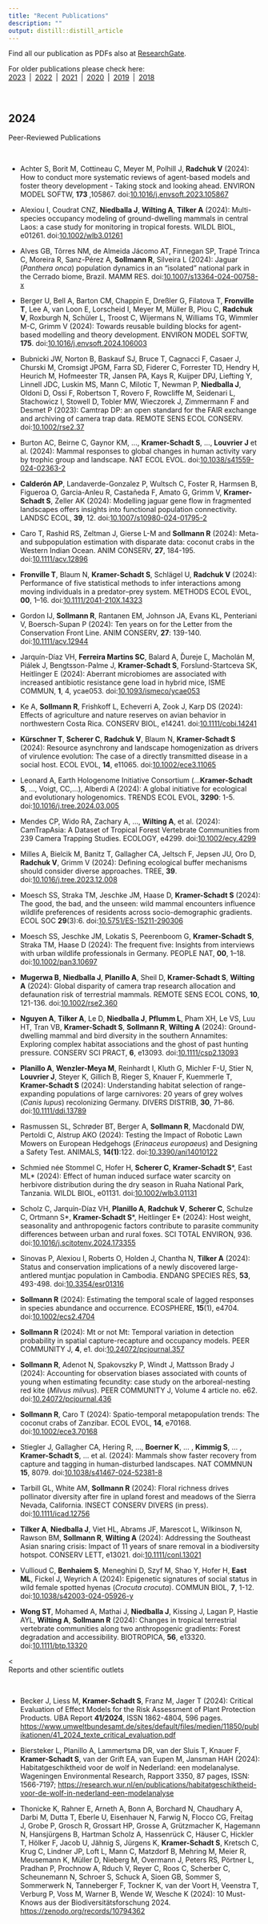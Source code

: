 ```yaml
---
title: "Recent Publications"
description: ""
output: distill::distill_article
---
```


Find all our publication as PDFs also at [ResearchGate](https://www.researchgate.net/).   
  
For older publications please check here:<br> [2023](pubs-2023.html)&ensp;|&ensp;[2022](pubs-2022.html)&ensp;|&ensp;[2021](pubs-2021.html)&ensp;|&ensp;[2020](pubs-2020.html)&ensp;|&ensp;[2019](pubs-2019.html)&ensp;|&ensp;[2018](pubs-2018.html) 

<br>

## 2024

<div class='headerbox'><hbox>Peer-Reviewed Publications</hbox></div><br>

* Achter S, Borit M, Cottineau C, Meyer M, Polhill J, **Radchuk V** (2024): How to conduct more systematic reviews of agent-based models and foster theory development - Taking stock and looking ahead. ENVIRON MODEL SOFTW, **173** ,105867. doi:<span>[10.1016/j.envsoft.2023.105867](https://doi.org/10.1016/j.envsoft.2023.105867)</span> 

* Alexiou I, Coudrat CNZ, **Niedballa J**, **Wilting A**, **Tilker A** (2024): Multi-species occupancy modeling of ground-dwelling mammals in central Laos: a case study for monitoring in tropical forests. WILDL BIOL, e01261. doi:<span>[10.1002/wlb3.01261](https://doi.org/10.1002/wlb3.01261)</span>

* Alves GB, Tôrres NM, de Almeida Jácomo AT, Finnegan SP, Trapé Trinca C, Moreira R, Sanz-Pérez A, **Sollmann R**, Silveira L (2024): Jaguar (*Panthera onca*) population dynamics in an “isolated” national park in the Cerrado biome, Brazil. MAMM RES. doi:<span>[10.1007/s13364-024-00758-x](https://doi.org/10.1007/s13364-024-00758-x)</span> 

* Berger U, Bell A, Barton CM, Chappin E, Dreßler G, Filatova T, **Fronville T**, Lee A, van Loon E, Lorscheid I, Meyer M, Müller B, Piou C, **Radchuk V**, Roxburgh N, Schüler L, Troost C, Wijermans N, Williams TG, Wimmler M-C, Grimm V (2024): Towards reusable building blocks for agent-based modelling and theory development. ENVIRON MODEL SOFTW, **175**. doi:<span>[10.1016/j.envsoft.2024.106003](https://doi.org/10.1016/j.envsoft.2024.106003)</span>

* Bubnicki JW, Norton B, Baskauf SJ, Bruce T, Cagnacci F, Casaer J, Churski M, Cromsigt JPGM, Farra SD, Fiderer C, Forrester TD, Hendry H, Heurich M, Hofmeester TR, Jansen PA, Kays R, Kuijper DPJ, Liefting Y, Linnell JDC, Luskin MS, Mann C, Milotic T, Newman P, **Niedballa J**, Oldoni D, Ossi F, Robertson T, Rovero F, Rowcliffe M, Seidenari L, Stachowicz I, Stowell D, Tobler MW, Wieczorek J, Zimmermann F and Desmet P (2023): Camtrap DP: an open standard for the FAIR exchange and archiving of camera trap data. REMOTE SENS ECOL CONSERV. doi:<span>[10.1002/rse2.37](https://doi.org/10.1002/rse2.374)</span> 

* Burton AC, Beirne C, Gaynor KM, ..., **Kramer-Schadt S**, ..., **Louvrier J** et al. (2024): Mammal responses to global changes in human activity vary by trophic group and landscape. NAT ECOL EVOL. doi:<span>[10.1038/s41559-024-02363-2](https://doi.org/10.1038/s41559-024-02363-2)</span>

* **Calderón AP**, Landaverde-Gonzalez P, Wultsch C, Foster R, Harmsen B, Figueroa O, Garcia-Anleu R, Castañeda F, Amato G, Grimm V, **Kramer-Schadt S**, Zeller AK (2024): Modelling jaguar gene flow in fragmented landscapes offers insights into functional population connectivity. LANDSC ECOL, **39**, 12.  doi:<span>[10.1007/s10980-024-01795-2](https://doi.org/10.1007/s10980-024-01795-2)</span>

* Caro T, Rashid RS, Zeltman J, Gierse L-M and **Sollmann R** (2024): Meta- and subpopulation estimation with disparate data: coconut crabs in the Western Indian Ocean. ANIM CONSERV, **27**, 184-195.
doi:<span>[10.1111/acv.12896](https://doi.org/10.1111/acv.12896)</span>

* **Fronville T**, Blaum N, **Kramer-Schadt S**, Schlägel U, **Radchuk V** (2024): Performance of five statistical methods to infer interactions among moving individuals in a predator–prey system. METHODS ECOL EVOL, **00**, 1–16. doi:<span>[10.1111/2041-210X.14323](https://doi.org/10.1111/2041-210X.14323)</span>  

* Gordon IJ, **Sollmann R**, Rantanen EM, Johnson JA, Evans KL, Penteriani V, Boersch-Supan P (2024): Ten years on for the Letter from the Conservation Front Line. ANIM CONSERV, **27**: 139-140. doi:<span>[10.1111/acv.12944](https://doi.org/10.1111/acv.12944)</span> 

* Jarquín-Díaz VH, **Ferreira Martins SC**, Balard A, Ďureje Ľ, Macholán M, Piálek J, Bengtsson-Palme J, **Kramer-Schadt S**, Forslund-Startceva SK, Heitlinger E (2024): Aberrant microbiomes are associated with increased antibiotic resistance gene load in hybrid mice, ISME COMMUN, **1**, 4, ycae053. doi:<span>[10.1093/ismeco/ycae053](https://doi.org/10.1093/ismeco/ycae053)</span>   

* Ke A, **Sollmann R**, Frishkoff L, Echeverri A, Zook J, Karp DS (2024): Effects of agriculture and nature reserves on avian behavior in northwestern Costa Rica. CONSERV BIOL, e14241. doi:<span>[10.1111/cobi.14241](https://doi.org/10.1111/cobi.14241)</span>

* **Kürschner T**, **Scherer C**, **Radchuk V**, Blaum N, **Kramer-Schadt S** (2024): Resource asynchrony and landscape homogenization as drivers of virulence evolution: The case of a directly transmitted disease in a social host. ECOL EVOL, **14**, e11065. doi:<span>[10.1002/ece3.11065](https://doi.org/10.1002/ece3.11065)</span>

* Leonard A, Earth Hologenome Initiative Consortium (...**Kramer-Schadt S**, ..., Voigt, CC,...), Alberdi A (2024): A global initiative for ecological and evolutionary hologenomics. TRENDS ECOL EVOL, **3290**: 1-5. doi:<span>[10.1016/j.tree.2024.03.005](https://doi.org/10.1016/j.tree.2024.03.005)</span> 

* Mendes CP, Wido RA, Zachary A, …, **Wilting A**, et al. (2024): CamTrapAsia: A Dataset of Tropical Forest Vertebrate Communities from 239 Camera Trapping Studies. ECOLOGY, e4299. doi:<span>[10.1002/ecy.4299](https://doi.org/10.1002/ecy.4299)</span>

* Milles A, Bielcik M, Banitz T, Gallagher CA, Jeltsch F, Jepsen JU, Oro D, **Radchuk V**, Grimm V (2024): Defining ecological buffer mechanisms should consider diverse approaches. TREE, **39**. doi:<span>[10.1016/j.tree.2023.12.008](https://doi.org/10.1016/j.tree.2023.12.008)</span>

* Moesch SS, Straka TM, Jeschke JM, Haase D, **Kramer-Schadt S** (2024): The good, the bad, and the unseen: wild mammal encounters influence wildlife preferences of residents across socio-demographic gradients. ECOL SOC **29**(3):6. doi:<span>[10.5751/ES-15211-290306](https://doi.org/10.5751/ES-15211-290306)</span> 

* Moesch SS, Jeschke JM, Lokatis S, Peerenboom G, **Kramer-Schadt S**, Straka TM, Haase D (2024): The frequent five: Insights from interviews with urban wildlife professionals in Germany. PEOPLE NAT, **00**, 1–18. doi:<span>[10.1002/pan3.10697](https://doi.org/10.1002/pan3.10697)</span>

* **Mugerwa B**, **Niedballa J**, **Planillo A**, Sheil D, **Kramer-Schadt S**, **Wilting A** (2024): Global disparity of camera trap research allocation and defaunation risk of terrestrial mammals. REMOTE SENS ECOL CONS, **10**, 121-136. doi:<span>[10.1002/rse2.360](https://doi.org/10.1002/rse2.360)</span>

* **Nguyen A**, **Tilker A**, Le D, **Niedballa J**, **Pflumm L**, Pham XH, Le VS, Luu HT, Tran VB, **Kramer-Schadt S**, **Sollmann R**, **Wilting A** (2024): Ground-dwelling mammal and bird diversity in the southern Annamites: Exploring complex habitat associations and the ghost of past hunting pressure. CONSERV SCI PRACT, **6**, e13093.   doi:<span>[10.1111/csp2.13093](https://doi.org/10.1111/csp2.13093)</span>

* **Planillo A**, **Wenzler-Meya M**, Reinhardt I, Kluth G, Michler F-U, Stier N, **Louvrier J**, Steyer K, Gillich B, Rieger S, Knauer F, Kuemmerle T,  **Kramer-Schadt S** (2024): Understanding habitat selection of range-expanding populations of large carnivores: 20 years of grey wolves (*Canis lupus*) recolonizing Germany. DIVERS DISTRIB, **30**, 71–86. doi:<span>[10.1111/ddi.13789](https://doi.org/10.1111/ddi.13789)</span>

* Rasmussen SL, Schrøder BT, Berger A, **Sollmann R**, Macdonald DW, Pertoldi C, Alstrup AKO (2024): Testing the Impact of Robotic Lawn Mowers on European Hedgehogs (*Erinaceus europaeus*) and Designing a Safety Test. ANIMALS, **14(1)**:122. doi:<span>[10.3390/ani14010122](https://doi.org/10.3390/ani14010122)</span> 

* Schmied née Stommel C, Hofer H, **Scherer C**, **Kramer-Schadt S**\*, East ML\* (2024): Effect of human induced surface water scarcity on herbivore distribution during the dry season in Ruaha National Park, Tanzania. WILDL BIOL, e01131. doi:<span>[10.1002/wlb3.01131](https://doi.org/10.1002/wlb3.01131)</span>

* Scholz C, Jarquín-Díaz VH, **Planillo A**, **Radchuk V**, **Scherer C**, Schulze C, Ortmann S\*, **Kramer-Schadt S**\*, Heitlinger E\* (2024): Host weight, seasonality and anthropogenic factors contribute to parasite community differences between urban and rural foxes. SCI TOTAL ENVIRON, 936. doi:<span>[10.1016/j.scitotenv.2024.173355](https://doi.org/10.1016/j.scitotenv.2024.173355)</span>

* Sinovas P, Alexiou I, Roberts O, Holden J, Chantha N, **Tilker A** (2024): Status and conservation implications of a newly discovered large-antlered muntjac population in Cambodia. ENDANG SPECIES RES, **53**, 493-498. doi:<span>[10.3354/esr01316](https://doi.org/10.3354/esr01316)</span>

* **Sollmann R** (2024): Estimating the temporal scale of lagged responses in species abundance and occurrence. ECOSPHERE, **15**(1), e4704. doi:<span>[10.1002/ecs2.4704](https://doi.org/10.1002/ecs2.4704)</span> 

* **Sollmann R** (2024): Mt or not Mt: Temporal variation in detection probability in spatial capture-recapture and occupancy models. PEER COMMUNITY J, **4**, e1. doi:<span>[10.24072/pcjournal.357](https://doi.org/10.24072/pcjournal.357)</span>  

* **Sollmann R**, Adenot N, Spakovszky P, Windt J, Mattsson Brady J (2024): Accounting for observation biases associated with counts of young when estimating fecundity: case study on the arboreal-nesting red kite (*Milvus milvus*). PEER COMMUNITY J, Volume 4 article no. e62. doi:<span>[10.24072/pcjournal.436](https://doi.org/10.24072/pcjournal.436)</span> 

* **Sollmann R**, Caro T (2024): Spatio-temporal metapopulation trends: The coconut crabs of Zanzibar. ECOL EVOL, **14**, e70168. doi:<span>[10.1002/ece3.70168](https://doi.org/10.1002/ece3.70168)</span>  

* Stiegler J, Gallagher CA, Hering R, ..., **Boerner K**, ... , **Kimmig S**, ... , **Kramer-Schadt S**, ... et al. (2024): Mammals show faster recovery from capture and tagging in human-disturbed landscapes. NAT COMMNUN **15**, 8079. doi:<span>[10.1038/s41467-024-52381-8](https://doi.org/10.1038/s41467-024-52381-8)</span> 

* Tarbill GL, White AM, **Sollmann R** (2024): Floral richness drives pollinator diversity after fire in upland forest and meadows of the Sierra Nevada, California. INSECT CONSERV DIVERS (in press). doi:<span>[10.1111/icad.12756](https://doi.org/10.1111/icad.12756)</span>   

* **Tilker A**, **Niedballa J**, Viet HL, Abrams JF, Marescot L, Wilkinson N, Rawson BM, **Sollmann R**, **Wilting A** (2024): Addressing the Southeast Asian snaring crisis: Impact of 11 years of snare removal in a biodiversity hotspot. CONSERV LETT, e13021. doi:<span>[10.1111/conl.13021](https://doi.org/10.1111/conl.13021)</span>

* Vullioud C, **Benhaiem S**, Meneghini D, Szyf M, Shao Y, Hofer H, **East ML**, Fickel J, Weyrich A (2024): Epigenetic signatures of social status in wild female spotted hyenas (*Crocuta crocuta*). COMMUN BIOL, **7**, 1-12. doi:<span>[10.1038/s42003-024-05926-y](https://doi.org/10.1038/s42003-024-05926-y)</span>

* **Wong ST**, Mohamed A, Mathai J, **Niedballa J**, Kissing J, Lagan P, Hastie AYL, **Wilting A**, **Sollmann R** (2024): Changes in tropical terrestrial vertebrate communities along two anthropogenic gradients: Forest degradation and accessibility. BIOTROPICA, **56**, e13320. doi:<span>[10.1111/btp.13320](https://doi.org/10.1111/btp.13320)</span>

<<div class='headerbox'><hbox>Reports and other scientific outlets</hbox></div><br>

*	Becker J, Liess M, **Kramer-Schadt S**, Franz M, Jager T (2024): Critical Evaluation of Effect Models for the Risk Assessment of Plant Protection Products. UBA Report **41/2024**, ISSN 1862-4804, 596 pages.  <span>[https://www.umweltbundesamt.de/sites/default/files/medien/11850/publikationen/41_2024_texte_critical_evaluation.pdf](https://www.umweltbundesamt.de/sites/default/files/medien/11850/publikationen/41_2024_texte_critical_evaluation.pdf)</span> 

* Biersteker L, Planillo A, Lammertsma DR, van der Sluis T, Knauer F, **Kramer-Schadt S**, van der Grift EA, van Eupen M, Jansman HAH (2024): Habitatgeschiktheid voor de wolf in Nederland: een modelanalyse. Wageningen Environmental Research, Rapport 3350, 87 pages, ISSN: 1566-7197; <span>[https://research.wur.nl/en/publications/habitatgeschiktheid-voor-de-wolf-in-nederland-een-modelanalyse](https://research.wur.nl/en/publications/habitatgeschiktheid-voor-de-wolf-in-nederland-een-modelanalyse)</span> 

* Thonicke K, Rahner E, Arneth A, Bonn A, Borchard N, Chaudhary A, Darbi M, Dutta T, Eberle U, Eisenhauer N, Farwig N, Flocco CG, Freitag J, Grobe P, Grosch R, Grossart HP, Grosse A, Grützmacher K, Hagemann N, Hansjürgens B, Hartman Scholz A, Hassenrück C, Häuser C, Hickler T, Hölker F, Jacob U, Jähnig S, Jürgens K, **Kramer-Schadt S**, Kretsch C, Krug C, Lindner JP, Loft L, Mann C, Matzdorf B, Mehring M, Meier R, Meusemann K, Müller D, Nieberg M, Overmann J, Peters RS, Pörtner L, Pradhan P, Prochnow A, Rduch V, Reyer C, Roos C, Scherber C, Scheunemann N, Schroer S, Schuck A, Sioen GB, Sommer S, Sommerwerk N, Tanneberger F, Tockner K, van der Voort H, Veenstra T, Verburg P, Voss M, Warner B, Wende W, Wesche K (2024): 10 Must-Knows aus der Biodiversitätsforschung 2024. <span>[https://zenodo.org/records/10794362](https://zenodo.org/records/10794362)</span>






<!--<div class='headerbox'><hbox>Book Chapters & Reports</hbox></div><br>-->

